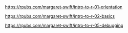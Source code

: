 <https://rpubs.com/margaret-swift/intro-to-r-01-orientation>

<https://rpubs.com/margaret-swift/intro-to-r-02-basics>

<https://rpubs.com/margaret-swift/intro-to-r-05-debugging>
